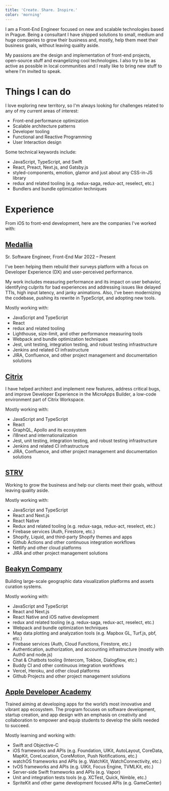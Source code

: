 ```yaml
---
title: 'Create. Share. Inspire.'
color: 'morning'
---
```


I am a Front-End Engineer focused on new and scalable technologies based in Prague. Being a consultant I have shipped solutions to small, medium and huge companies to grow their business and, mostly, help them meet their business goals, without leaving quality aside.

My passions are the design and implementation of front-end projects, open-source stuff and evangelizing cool technologies. I also try to be as active as possible in local communities and I really like to bring new stuff to where I'm invited to speak.

# Things I can do

I love exploring new territory, so I'm always looking for challenges related to any of my current areas of interest:

- Front-end performance optimization
- Scalable architecture patterns
- Developer tooling
- Functional and Reactive Programming
- User Interaction design

Some technical keywords include:

- JavaScript, TypeScript, and Swift
- React, Preact, Next.js, and Gatsby.js
- styled-components, emotion, glamor and just about any CSS-in-JS library
- redux and related tooling (e.g. redux-saga, redux-act, reselect, etc.)
- Bundlers and bundle optimization techniques

# Experience

From iOS to front-end development, here are the companies I've worked with:

## [Medallia](https://www.medallia.com)

<Lead>Sr. Software Engineer, Front-End</Lead>
<Subtle>Mar 2022 – Present</Subtle>

I've been helping them rebuild their surveys platform with a focus on Developer Experience (DX) and user-perceived performance.

My work includes measuring performance and its impact on user behavior, identifying culprits for bad experiences and addressing issues like delayed TTIs, high input latency, and janky animations. Also, I've been modernizing the codebase, pushing its rewrite in TypeScript, and adopting new tools.

Mostly working with:

- JavaScript and TypeScript
- React
- redux and related tooling
- Lighthouse, size-limit, and other performance measuring tools
- Webpack and bundle optimization techniques
- Jest, unit testing, integration testing, and robust testing infrastructure
- Jenkins and related CI infrastructure
- JIRA, Confluence, and other project management and documentation solutions

## [Citrix](https://citrix.com)

I have helped architect and implement new features, address critical bugs, and improve Developer Experience in the MicroApps Builder, a low-code environment part of Citrix Workspace.

Mostly working with:

- JavaScript and TypeScript
- React
- GraphQL, Apollo and its ecosystem
- i18next and internationalization
- Jest, unit testing, integration testing, and robust testing infrastructure
- Jenkins and related CI infrastructure
- JIRA, Confluence, and other project management and documentation solutions

## [STRV](https://www.strv.com)

Working to grow the business and help our clients meet their goals, without leaving quality aside.

Mostly working with:

- JavaScript and TypeScript
- React and Next.js
- React Native
- Redux and related tooling (e.g. redux-saga, redux-act, reselect, etc.)
- Firebase services (Auth, Firestore, etc.)
- Shopify, Liquid, and third-party Shopify themes and apps
- Github Actions and other continuous integration workflows
- Netlify and other cloud platforms
- JIRA and other project management solutions

## [Beakyn Company](https://beakyn.com)

Building large-scale geographic data visualization platforms and assets curation systems.

Mostly working with:

- JavaScript and TypeScript
- React and Next.js
- React Native and iOS native development
- redux and related tooling (e.g. redux-saga, redux-act, reselect, etc.)
- Webpack and bundle optimization techniques
- Map data plotting and analyzation tools (e.g. Mapbox GL, Turf.js, pbf, etc.)
- Firebase services (Auth, Cloud Functions, Firestore, etc.)
- Authentication, authorization, and accounting infrastructure (mostly with Auth0 and node.js)
- Chat & Chatbots tooling (Intercom, Tokbox, Dialogflow, etc.)
- Buddy CI and other continuous integration workflows
- Vercel, Heroku, and other cloud platforms
- Github Projects and other project management solutions

## [Apple Developer Academy](http://developeracademy.ifce.edu.br)

Trained aiming at developing apps for the world’s most innovative and vibrant app ecosystem. The program focuses on software development, startup creation, and app design with an emphasis on creativity and collaboration to empower and equip students to develop the skills needed to succeed.

Mostly learning and working with:

- Swift and Objective-C
- iOS frameworks and APIs (e.g. Foundation, UIKit, AutoLayout, CoreData, MapKit, CoreLocation, CoreMotion, Push Notifications, etc.)
- watchOS frameworks and APIs (e.g. WatchKit, WatchConnectivity, etc.)
- tvOS frameworks and APIs (e.g. UIKit, Focus Engine, TVMLKit, etc.)
- Server-side Swift frameworks and APIs (e.g. Vapor)
- Unit and integration tests tools (e.g. XCTest, Quick, Nimble, etc.)
- SpriteKit and other game development focused APIs (e.g. GameCenter)
